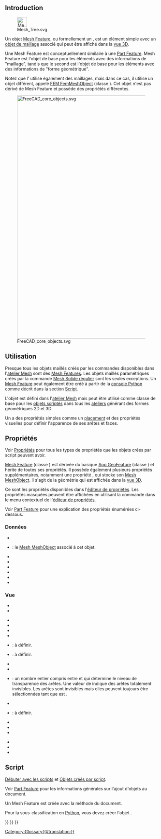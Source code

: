 <languages/>
{{TOCright}}

== Introduction ==

[[File:Mesh_Tree.svg|32px]]

Un objet [[Mesh Feature/fr|Mesh Feature]], ou formellement un {{incode|Mesh::Feature}}, est un élément simple avec un [[Mesh_MeshObject/fr|objet de maillage]] associé qui peut être affiché dans la [[3D_view/fr|vue 3D]].

Une Mesh Feature est conceptuellement similaire à une [[Part_Feature/fr|Part Feature]]. Mesh Feature est l'objet de base pour les éléments avec des informations de "maillage", tandis que le second est l'objet de base pour les éléments avec des informations de "forme géométrique".

Notez que l'{{Button|[[Image:Workbench_FEM.svg|16px]] [[FEM_Workbench/fr|atelier FEM]]}} utilise également des maillages, mais dans ce cas, il utilise un objet différent, appelé [[FEM_Mesh/fr|FEM FemMeshObject]] (classe {{incode|Fem::FemMeshObject}}). Cet objet n'est pas dérivé de Mesh Feature et possède des propriétés différentes.

[[File:FreeCAD_core_objects.svg|800px]]

{{Caption|Diagramme simplifié des relations entre les objets clés dans Freecad}}

<span id="Usage"></span>
== Utilisation ==

Presque tous les objets maillés créés par les commandes disponibles dans l'[[Mesh_Workbench/fr|atelier Mesh]] sont des [[Mesh_Feature/fr|Mesh Features]]. Les objets maillés paramétriques créés par la commande [[Mesh_BuildRegularSolid/fr|Mesh Solide régulier]] sont les seules exceptions. Un [[Mesh_Feature/fr|Mesh Feature]] peut également être créé à partir de la [[Python_console/fr|console Python]] comme décrit dans la section [[Mesh_Feature/fr#Script|Script]].

L'objet {{incode|Mesh::Feature}} est défini dans l'[[Mesh_Workbench/fr|atelier Mesh]] mais peut être utilisé comme classe de base pour les [[Scripted_objects/fr|objets scriptés]] dans tous les [[Workbenches/fr|ateliers]] générant des formes géométriques 2D et 3D.

Un {{incode|Mesh::Feature}} a des propriétés simples comme un [[Placement/fr|placement]] et des propriétés visuelles pour définir l'apparence de ses arêtes et faces.

<span id="Properties"></span>
== Propriétés ==

Voir [[Property/fr|Propriétés]] pour tous les types de propriétés que les objets crées par script peuvent avoir.

[[Mesh_Feature/fr|Mesh Feature]] (classe {{incode|Mesh::Feature}}) est dérivée du basique [[App_GeoFeature/fr|App GeoFeature]] (classe {{incode|App::GeoFeature}}) et hérite de toutes ses propriétés. Il possède également plusieurs propriétés supplémentaires, notamment une propriété {{PropertyData|Mesh}}, qui stocke son [[Mesh_MeshObject/fr|Mesh MeshObject]]. Il s'agit de la géométrie qui est affichée dans la [[3D_view/fr|vue 3D]].

Ce sont les propriétés disponibles dans l'[[Property_editor/fr|éditeur de propriétés]]. Les propriétés masquées peuvent être affichées en utilisant la commande {{MenuCommand|Afficher les propriétés cachées}} dans le menu contextuel de l'[[Property_editor/fr|éditeur de propriétés]].

Voir [[Part_Feature/fr#Propriétés|Part Feature]] pour une explication des propriétés énumérées ci-dessous.

<span id="Data"></span>
=== Données ===

{{TitleProperty|Base}}

* {{PropertyData|Proxy|PythonObject|Hidden}}
* {{PropertyData|Mesh|MeshKernel}}: le [[Mesh_MeshObject/fr|Mesh MeshObject]] associé à cet objet.
* {{PropertyData|Placement|Placement}}
* {{PropertyData|_ Element Map Version|String|Hidden}}
* {{PropertyData|Label|String}}
* {{PropertyData|Label2|String|Hidden}}
* {{PropertyData|Expression Engine|ExpressionEngine|Hidden}}
* {{PropertyData|Visibility|Bool|Hidden}}

<span id="View"></span>
=== Vue ===

{{TitleProperty|Base}}

* {{PropertyView|Proxy|PythonObject|Hidden}}
* {{PropertyView|Transform Origin|Placement|Hidden}}

{{TitleProperty|Display Options}}

* {{PropertyView|Bounding Box|Bool}}
* {{PropertyView|Display Mode|Enumeration}}
* {{PropertyView|Show In Tree|Bool}}
* {{PropertyView|Visibility|Bool}}

{{TitleProperty|Object Style}}

* {{PropertyView|Coloring|Bool|Hidden}} : à définir.
* {{PropertyView|Crease Angle|FloatConstraint}} : à définir.
* {{PropertyView|Lighting|Enumeration}}
* {{PropertyView|Line Color|Color}}
* {{PropertyView|Line Transparency|Percent}} : un nombre entier compris entre {{value|0}} et {{value|100}} qui détermine le niveau de transparence des arêtes. Une valeur de {{value|100}} indique des arêtes totalement invisibles. Les arêtes sont invisibles mais elles peuvent toujours être sélectionnées tant que {{PropertyView|Selectable}} est {{TRUE}}.
* {{PropertyView|Line Width|FloatConstraint}}
* {{PropertyView|Open Edges|Bool}} : à définir.
* {{PropertyView|Point Size|FloatConstraint}}
* {{PropertyView|Shape Appearance|MaterialList}}
* {{PropertyView|Transparency|Percent}}

{{TitleProperty|Selection}}

* {{PropertyView|On Top When Selected|Enumeration}}
* {{PropertyView|Selectable|Bool}}
* {{PropertyView|Selection Style|Enumeration}}

<span id="Scripting"></span>
== Script ==

{{Emphasis|Voir aussi :}} [[FreeCAD_Scripting_Basics/fr|Débuter avec les scripts]] et [[Scripted_objects/fr|Objets créés par script]].

Voir [[Part_Feature/fr|Part Feature]] pour les informations générales sur l'ajout d'objets au document.

Un Mesh Feature est créée avec la méthode {{incode|addObject()}} du document.

{{Code|code=
import FreeCAD as App

doc = App.newDocument()
obj = App.ActiveDocument.addObject("Mesh::Feature", "Name")
obj.Label = "Custom label"
}}

Pour la sous-classification en [[Python/fr|Python]], vous devez créer l'objet {{incode|Mesh::FeaturePython}}.

{{Code|code=
import FreeCAD as App

doc = App.newDocument()
obj = App.ActiveDocument.addObject("Mesh::FeaturePython", "Name")
obj.Label = "Custom label"
}}


{{Mesh_Tools_navi{{#translation:}}}}
{{Document_objects_navi{{#translation:}}}}
{{Userdocnavi{{#translation:}}}}
[[Category:Glossary{{#translation:}}]]